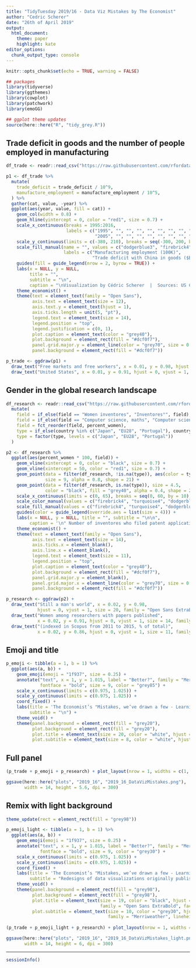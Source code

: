 ```yaml
---
title: "TidyTuesday 2019/16 - Data Viz Mistakes	by The Economist"
author: "Cedric Scherer"
date: "26th of April 2019"
output:
  html_document:
    theme: paper
    highlight: kate
editor_options: 
  chunk_output_type: console
---
```


```r
knitr::opts_chunk$set(echo = TRUE, warning = FALSE)
```

```r
## packages
library(tidyverse)
library(ggthemes)
library(cowplot)
library(patchwork)
library(emoGG)

## ggplot theme updates
source(here::here("R", "tidy_grey.R"))
```

## Trade deficit in goods and the number of people employed in manufacturing

```r
df_trade <- readr::read_csv("https://raw.githubusercontent.com/rfordatascience/tidytuesday/master/data/2019/2019-04-16/trade.csv")
```

```r
p1 <- df_trade %>% 
  mutate(
    trade_deficit = trade_deficit / 10^9, 
    manufacture_employment = manufacture_employment / 10^5,
  ) %>% 
  gather(cat, value, -year) %>% 
  ggplot(aes(year, value, fill = cat)) + 
    geom_col(width = 0.8) +
    geom_hline(yintercept = 0, color = "red1", size = 0.7) +
    scale_x_continuous(breaks = 1995:2016, 
                       labels = c("1995", "", "", "", "", "", "", "", "", "", 
                                  "2005", "", "", "", "", "", "", "", "", "", "", "2016")) +
    scale_y_continuous(limits = c(-380, 210), breaks = seq(-300, 200, by = 100)) +
    scale_fill_manual(name = "", values = c("dodgerblue3", "firebrick4"), 
                      labels = c("Manufacturing employment (100K)",
                                 "Trade deficit with China in goods ($B)")) +
    guides(fill = guide_legend(nrow = 2, byrow = TRUE)) +
    labs(x = NULL, y = NULL, 
         title = "",
         subtitle = "\n", 
         caption = "\nVisualization by Cédric Scherer  |  Sources: US Census Bureau; BLS") +
    theme_economist() +
    theme(text = element_text(family = "Open Sans"), 
          axis.text = element_text(size = 12),
          axis.text.y = element_text(hjust = 1),
          axis.ticks.length = unit(5, "pt"),
          legend.text = element_text(size = 14),
          legend.position = "top",
          legend.justification = c(0, 1),
          plot.caption = element_text(color = "grey40"),
          plot.background = element_rect(fill = "#dcf0f7"),
          panel.grid.major.y = element_line(color = "grey70", size = 0.4),
          panel.background = element_rect(fill = "#dcf0f7"))

p_trade <- ggdraw(p1) + 
  draw_text("Free markets and free workers", x = 0.01, y = 0.98, hjust = 0, vjust = 1, size = 20, family = "Open Sans ExtraBold") +
  draw_text("United States", x = 0.01, y = 0.91, hjust = 0, vjust = 1, size = 14, family = "Open Sans")
```

## Gender in the global research landscape

```r
df_research <- readr::read_csv("https://raw.githubusercontent.com/rfordatascience/tidytuesday/master/data/2019/2019-04-16/women_research.csv") %>% 
  mutate(
    field = if_else(field == "Women inventores", "Inventores°", field),
    field = if_else(field == "Computer science, maths", "Computer sciences", field),
    field = fct_reorder(field, percent_women),
    type = if_else(country %in% c("Japan", "EU28", "Portugal"), country, NA_character_),
    type = factor(type, levels = c("Japan", "EU28", "Portugal"))
  )
```

```r
p2 <- df_research %>% 
  ggplot(aes(percent_women * 100, field)) + 
    geom_vline(xintercept = 0, color = "black", size = 0.7) + 
    geom_vline(xintercept = 50, color = "red1", size = 0.7) + 
    geom_point(data = filter(df_research, !is.na(type)), aes(color = type, fill = type), 
               size = 9, alpha = 0.8, shape = 21) +
    geom_point(data = filter(df_research, is.na(type)), size = 4.5, 
               color = "black", fill = "grey40", alpha = 0.4, shape = 21) + 
    scale_x_continuous(limits = c(0, 65), breaks = seq(0, 60, by = 10), expand = c(0, 0)) +
    scale_color_manual(values = c("firebrick4", "turquoise4", "dodgerblue3"), name = NULL) +
    scale_fill_manual(values = c("firebrick4", "turquoise4", "dodgerblue3"), name = NULL) +
    guides(color = guide_legend(override.aes = list(size = 4))) +
    labs(x = NULL, y = NULL, title = "", subtitle = "\n\n", 
         caption = '\n° Number of inventores who filed patent applications\nSources: "Gender in the Global Research Landscape" by Elsevier; The Economist\nVisualization by Cédric Scherer') +
    theme_economist() +
    theme(text = element_text(family = "Open Sans"), 
          axis.text = element_text(size = 14),
          axis.ticks.x = element_blank(),
          axis.line.x = element_blank(),
          legend.text = element_text(size = 11),
          legend.position = "top",
          plot.caption = element_text(color = "grey40"),
          plot.background = element_rect(fill = "#dcf0f7"),
          panel.grid.major.y = element_blank(),
          panel.grid.major.x = element_line(color = "grey70", size = 0.4),
          panel.background = element_rect(fill = "#dcf0f7"))

p_research <- ggdraw(p2) + 
  draw_text("Still a man's world", x = 0.02, y = 0.98, 
            hjust = 0, vjust = 1, size = 20, family = "Open Sans ExtraBold") +
  draw_text("Women among researchers with papers published", 
            x = 0.02, y = 0.91, hjust = 0, vjust = 1, size = 14, family = "Open Sans") +
  draw_text("(indexed in Scopus from 2011 to 2015, % of total)", 
            x = 0.02, y = 0.86, hjust = 0, vjust = 1, size = 11, family = "Open Sans")
```

## Emoji and title

```r
p_emoji <- tibble(a = 1, b = 1) %>% 
  ggplot(aes(a, b)) + 
    geom_emoji(emoji = "1f937", size = 0.25) +
    annotate("text", x = 1, y = 1.015, label = "Better?", family = "Merriweather", 
             fontface = "bold", size = 9, color = "grey85") +
    scale_x_continuous(limits = c(0.975, 1.025)) +
    scale_y_continuous(limits = c(0.975, 1.025)) +
    coord_fixed() +
    labs(title = 'The Economist’s "Mistakes, we’ve drawn a few - Learning from our errors in data visualisation"                 ',
         subtitle = "\n") +
    theme_void() + 
    theme(panel.background = element_rect(fill = "grey20"), 
          plot.background = element_rect(fill = "grey20"),
          plot.title = element_text(size = 20, color = "white", hjust = 0.5, family = "Poppins", face = "bold"),
          plot.subtitle = element_text(size = 8, color = "white", hjust = 0.5, family = "Poppins"))
```

## Full panel

```r
(p_trade + p_emoji + p_research) + plot_layout(nrow = 1, widths = c(1, 0.35, 0.85))

ggsave(here::here("plots", "2019_16", "2019_16_DataVizMistakes.png"), 
       width = 14, height = 5.6, dpi = 300)
```

## Remix with light background

```r
theme_update(rect = element_rect(fill = "grey98"))

p_emoji_light <- tibble(a = 1, b = 1) %>% 
  ggplot(aes(a, b)) + 
    geom_emoji(emoji = "1f937", size = 0.25) +
    annotate("text", x = 1, y = 1.015, label = "Better?", family = "Merriweather", 
             fontface = "bold", size = 9, color = "grey30") +
    scale_x_continuous(limits = c(0.975, 1.025)) +
    scale_y_continuous(limits = c(0.975, 1.025)) +
    coord_fixed() +
    labs(title = 'The Economist’s "Mistakes, we’ve drawn a few - Learning from our errors in data visualisation"               ',
         subtitle = "Redesigns of data visualizations originally published by The Economist which Sarah Leo found to be misleading (left) and too crowded given the limited space (right).                               \nIn the article, Sarah asked for new ideas how these visualizations can be redesigned to adress the shortcomings while following the The Economist's design rules.                               \n") +
    theme_void() + 
    theme(panel.background = element_rect(fill = "grey98"), 
          plot.background = element_rect(fill = "grey98"),
          plot.title = element_text(size = 19, color = "black", hjust = 0.5, 
                                    family = "Open Sans ExtraBold", face = "bold"),
          plot.subtitle = element_text(size = 10, color = "grey30", hjust = 0.5, 
                                       family = "Merriweather", lineheight = 1.3))
    
(p_trade + p_emoji_light + p_research) + plot_layout(nrow = 1, widths = c(1, 0.35, 0.85))

ggsave(here::here("plots", "2019_16", "2019_16_DataVizMistakes_light.png"), 
       width = 14, height = 6, dpi = 300)
```

***

```r
sessionInfo()
```
